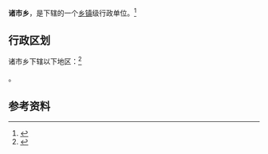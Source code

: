 {{中国乡级行政区|41/17/02/203/000}}

'''诸市乡'''，是{{PRC admin/fullname|41/17/02/203/000|3}}下辖的一个[[乡镇|乡镇]]级行政单位。<ref>{{PRC admin/ref sgc|{{PRC admin/parent|41/17/02/203/000}}}}</ref>

== 行政区划 ==

诸市乡下辖以下地区：<ref>{{PRC admin/ref sgc|41/17/02/203/000}}</ref>

{{PRC admin/children|41/17/02/203/000}}。

== 参考资料 ==

{{reflist}}

{{行政区划小作品}}
{{PRC admin/navcat|41/17/02/203/000}}
